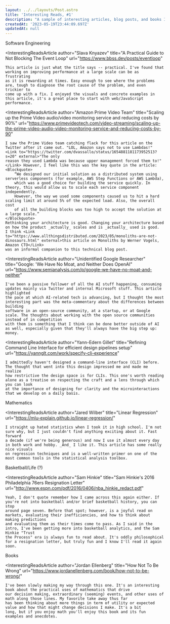 ```yaml
---
layout: ../../layouts/Post.astro
title: 'Interesting Reads, #1'
description: "A sample of interesting articles, blog posts, and books I've read recently."
createdAt: '2023-05-19T23:44:09.697Z'
updatedAt: null
---
```


<InterestingReadsIntro
    customText="I'm working on web performance stuff now, as well as being on a basketball analytics kick, which is well reflected in these articles."
/>

<InterestingReadsCategoryHeader>Software Engineering</InterestingReadsCategoryHeader>

<InterestingReadsArticle
    author="Slava Knyazev"
    title="A Practical Guide to Not Blocking The Event Loop"
    url="https://www.bbss.dev/posts/eventloop"
>
    This article is just what the title says -- practical. I've found that working on improving performance at a large scale can be as frustrating
    as it is rewarding at times. Easy enough to see where the problems are, tough to diagnose the root cause of the problem, and even trickier to
    come up with a fix. I enjoyed the visuals and concrete examples in this article, it's a great place to start with web/JavaScript performance.
</InterestingReadsArticle>

<InterestingReadsArticle
    author="Amazon Prime Video Team"
    title="Scaling up the Prime Video audio/video monitoring service and reducing costs by 90%"
    url="https://www.primevideotech.com/video-streaming/scaling-up-the-prime-video-audio-video-monitoring-service-and-reducing-costs-by-90"
>
    I saw the Prime Video team catching flack for this article on the Twitter after it came out. "LOL, Amazon says not to use Lambdas!" <Link to="https://twitter.com/dvassallo/status/1654881181173952513?s=20" external>"The only
    reason they used Lambda was because upper management forced them to!"</Link> However, I feel like this was the key quote in the article:
    <Blockquote>
        “We designed our initial solution as a distributed system using serverless components (for example, AWS Step Functions or AWS Lambda),
        which was a good choice for building the service quickly. In theory, this would allow us to scale each service component independently.
        However, the way we used some components caused us to hit a hard scaling limit at around 5% of the expected load. Also, the overall cost
        of all the building blocks was too high to accept the solution at a large scale.”
    </Blockquote>
    Rethinking your architecture is good. Changing your architecture based on how the product _actually_ scales and is _actually_ used is good.
    I think <Link to="https://www.allthingsdistributed.com/2023/05/monoliths-are-not-dinosaurs.html" external>this article on Monoliths by Werner Vogels, Amazon CTO</Link>
    was an informal companion to this technical blog post.
</InterestingReadsArticle>

<InterestingReadsArticle
    author="Unidentified Google Researcher"
    title="Google: 'We Have No Moat, and Neither Does OpenAI"
    url="https://www.semianalysis.com/p/google-we-have-no-moat-and-neither"
>
    I've been a passive follower of all the AI stuff happening, consuming updates mainly via Twitter and internal Microsoft stuff. This article highlighted
    the pace at which AI-related tech is advancing, but I thought the most interesting part was the meta-commentary about the differences between building
    software in an open-source community, at a startup, or at Google scale. The thoughts about working with the open source communities instead of in competition
    with them is something that I think can be done better outside of AI as well, especially given that they'll always have the big step up: money.
</InterestingReadsArticle>

<InterestingReadsArticle
    author="Yann-Edern Gillet"
    title="Refining Command Line Interface for efficient design pipelines setup"
    url="https://yannglt.com/work/specify-cli-experience"
>
    I admittedly haven't designed a command-line interface (CLI) before. The thought that went into this design impressed me and made me realize
    how restrictive the design space is for CLIs. This one's worth reading alone as a treatise on respecting the craft and a lens through which you can look
    at the importance of designing for clarity and the microinteractions that we develop on a daily basis.
</InterestingReadsArticle>

<InterestingReadsCategoryHeader>Mathematics</InterestingReadsCategoryHeader>

<InterestingReadsArticle
    author="Jared Wilber"
    title="Linear Regression"
    url="https://mlu-explain.github.io/linear-regression/"
>
    I straight up hated statistics when I took it in high school. I'm not sure why, but I just couldn't find anything exciting about it. Fast forward
    a decade (if we're being generous) and now I use it almost every day in both work and hobby. _And_ I like it. This article has some really nice visuals
    on regression techniques and is a well-written primer on one of the most common tools in the statistical analysis toolbox.
</InterestingReadsArticle>

<InterestingReadsCategoryHeader>Basketball/Life (?)</InterestingReadsCategoryHeader>

<InterestingReadsArticle
    author="Sam Hinkie"
    title="Sam Hinkie's 2016 Philadelphia 76ers Resignation Letter"
    url="http://www.espn.com/pdf/2016/0406/nba_hinkie_redact.pdf"
>
    Yeah, I don't quote remember how I came across this again either. If you're not into basketball and/or brief basketball history, you can stop
    around page seven. Before that spot; however, is a joyful read on markets, evaluating their inefficiencies, and how to think about making predictions
    and evaluating them as their times come to pass. As I said in the intro, I've been getting more into basketball analytics, and the Sam Hinkie "Trust
    the Process" era is always fun to read about. It's oddly philosophical for a resignation letter, but truly fun and I know I'll read it again soon.
</InterestingReadsArticle>

<InterestingReadsCategoryHeader>Books</InterestingReadsCategoryHeader>

<InterestingReadsArticle
    author="Jordan Ellenberg"
    title="How Not To Be Wrong"
    url="https://www.jordanellenberg.com/book/how-not-to-be-wrong/"
>
    I've been slowly making my way through this one. It's an interesting book about the practical uses of mathematics that drive 
    our decision making, extraordinary (seeming) events, and other uses of math along those lines. My favorite take away thus far
    has been thinking about more things in term of utility or expected value and how that might change decisions I make. It's a bit
    long, but if you enjoy math you'll enjoy this book and its fun examples and anecdotes.
</InterestingReadsArticle>
